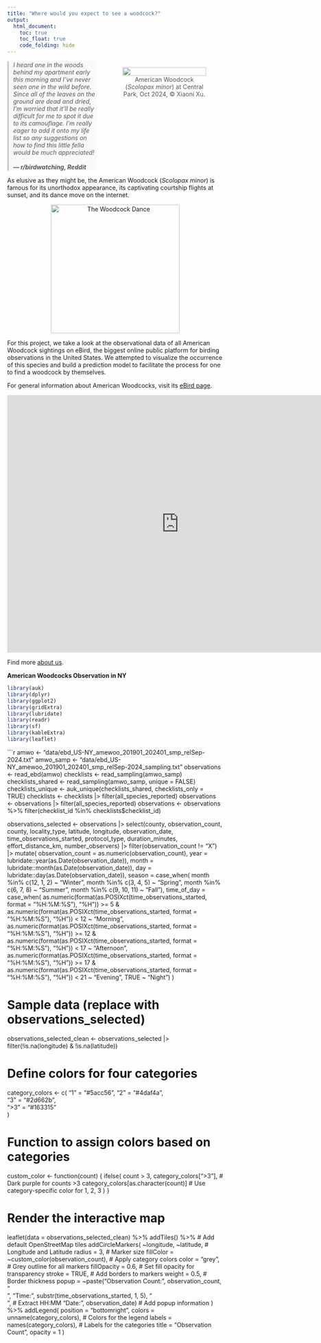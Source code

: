 ```yaml
---
title: "Where would you expect to see a woodcock?"
output: 
  html_document:
    toc: true
    toc_float: true
    code_folding: hide
---
```


<div style="display: flex; align-items: flex-start; gap: 20px;">

  <!-- Quote Section -->
  <blockquote style="font-style: italic; color: #555; border-left: 4px solid #ccc; padding-left: 10px; margin: 0; background-color: #f9f9f9; flex: 1;">
    I heard one in the woods behind my apartment early this morning and I’ve never seen one in the wild before. Since all of the leaves on the ground are dead and dried, I’m worried that it’ll be really difficult for me to spot it due to its camouflage. I’m really eager to add it onto my life list so any suggestions on how to find this little fella would be much appreciated!  
    <br><strong>— r/birdwatching, Reddit</strong>
  </blockquote>

  <!-- Image Section -->
  <figure style="text-align: center; flex: 1;">
    <img src="images/amwo1.jpg" style="width: 100%; max-width: 300px;">
    <figcaption style="font-size: 14px; color: #555;">
      American Woodcock (*Scolopax minor*) at Central Park, Oct 2024, &copy; Xiaoni Xu.
    </figcaption>
  </figure>

</div>

As elusive as they might be, the American Woodcock (*Scolopax minor*) is famous for its unorthodox appearance, its captivating courtship flights at sunset, and its dance move on the internet.

<div style="text-align: center;">
  <img src="images/amwo_dance.gif" alt="The Woodcock Dance" style="width:300px;">
</div>

For this project, we take a look at the observational data of all American Woodcock sightings on eBird, the biggest online public platform for birding observations in the United States. We attempted to visualize the occurrence of this species and build a prediction model to facilitate the process for one to find a woodcock by themselves.

For general information about American Woodcocks, visit its [eBird page](https://ebird.org/species/amewoo). 

<div style="text-align: center;">
  <iframe 
    src="https://ebird.org/map/amewoo?neg=true&env.minX=-74.96461006040708&env.minY=40.487117006902665&env.maxX=-73.20679756040708&env.maxY=41.17705033313023&zh=true&gp=true&ev=Z&excludeExX=false&excludeExAll=false&mr=1-12&bmo=1&emo=12&yr=cur"
    width="800" 
    height="600" 
    style="border: none;">
  </iframe>
</div>

Find more [about us](about.html).






**American Woodcocks Observation in NY**

```r
library(auk)
library(dplyr)
library(ggplot2)
library(gridExtra)
library(lubridate)
library(readr)
library(sf)
library(kableExtra)
library(leaflet)
```


```r
amwo <- "data/ebd_US-NY_amewoo_201901_202401_smp_relSep-2024.txt"
amwo_samp <- "data/ebd_US-NY_amewoo_201901_202401_smp_relSep-2024_sampling.txt"
observations <- read_ebd(amwo)
checklists <- read_sampling(amwo_samp) 
checklists_shared <- read_sampling(amwo_samp, unique = FALSE)
checklists_unique <- auk_unique(checklists_shared, checklists_only = TRUE)
checklists <- checklists |> filter(all_species_reported)
observations <- observations |> filter(all_species_reported)
observations <- observations %>%
  filter(checklist_id %in% checklists$checklist_id)



observations_selected <- 
  observations |>
  select(county, observation_count, county, locality_type, latitude, longitude, 
         observation_date, time_observations_started, protocol_type, duration_minutes,
         effort_distance_km, number_observers) |> 
  filter(observation_count != "X") |> 
  mutate(
    observation_count = as.numeric(observation_count),
    year = lubridate::year(as.Date(observation_date)),
    month = lubridate::month(as.Date(observation_date)),
    day = lubridate::day(as.Date(observation_date)),
    season = case_when(
      month %in% c(12, 1, 2) ~ "Winter",
      month %in% c(3, 4, 5) ~ "Spring",
      month %in% c(6, 7, 8) ~ "Summer",
      month %in% c(9, 10, 11) ~ "Fall"),
    time_of_day = case_when(
      as.numeric(format(as.POSIXct(time_observations_started, format = "%H:%M:%S"), "%H")) >= 5 &
      as.numeric(format(as.POSIXct(time_observations_started, format = "%H:%M:%S"), "%H")) < 12 ~ "Morning",
      as.numeric(format(as.POSIXct(time_observations_started, format = "%H:%M:%S"), "%H")) >= 12 &
      as.numeric(format(as.POSIXct(time_observations_started, format = "%H:%M:%S"), "%H")) < 17 ~ "Afternoon",
      as.numeric(format(as.POSIXct(time_observations_started, format = "%H:%M:%S"), "%H")) >= 17 &
      as.numeric(format(as.POSIXct(time_observations_started, format = "%H:%M:%S"), "%H")) < 21 ~ "Evening",
      TRUE ~ "Night")
  )

# Sample data (replace with observations_selected)
observations_selected_clean <- observations_selected |> 
  filter(!is.na(longitude) & !is.na(latitude))

# Define colors for four categories
category_colors <- c(
  "1" = "#5acc56", 
  "2" = "#4daf4a",  
  "3" = "#2d662b",  
  ">3" = "#163315"  
)

# Function to assign colors based on categories
custom_color <- function(count) {
  ifelse(
    count > 3, 
    category_colors[">3"],  # Dark purple for counts >3
    category_colors[as.character(count)]  # Use category-specific color for 1, 2, 3
  )
}

# Render the interactive map
leaflet(data = observations_selected_clean) %>%
  addTiles() %>%  # Add default OpenStreetMap tiles
  addCircleMarkers(
    ~longitude, ~latitude,  # Longitude and Latitude
    radius = 3,            # Marker size
    fillColor = ~custom_color(observation_count),  # Apply category colors
    color = "grey",        # Grey outline for all markers
    fillOpacity = 0.6,     # Set fill opacity for transparency
    stroke = TRUE,         # Add borders to markers
    weight = 0.5,          # Border thickness
    popup = ~paste("Observation Count:", observation_count, "<br>",
                   "Time:", substr(time_observations_started, 1, 5), "<br>",  # Extract HH:MM
                   "Date:", observation_date)  # Add popup information
  ) %>%
  addLegend(
    position = "bottomright",
    colors = unname(category_colors),  # Colors for the legend
    labels = names(category_colors),  # Labels for the categories
    title = "Observation Count",
    opacity = 1
  )